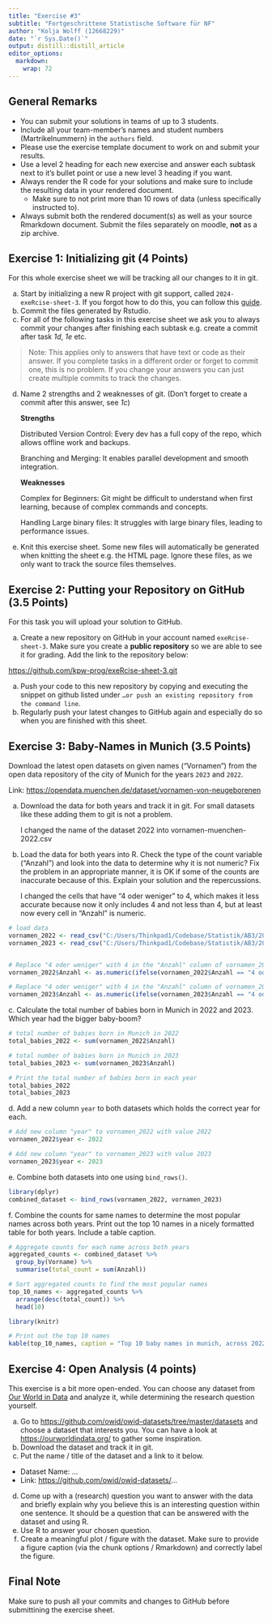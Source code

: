 ```yaml
---
title: "Exercise #3"
subtitle: "Fortgeschrittene Statistische Software für NF"
author: "Kolja Wolff (12668229)"
date: "`r Sys.Date()`"
output: distill::distill_article
editor_options: 
  markdown: 
    wrap: 72
---
```


## General Remarks

-   You can submit your solutions in teams of up to 3 students.
-   Include all your team-member's names and student numbers
    (Martrikelnummern) in the `authors` field.
-   Please use the exercise template document to work on and submit your
    results.
-   Use a level 2 heading for each new exercise and answer each subtask
    next to it's bullet point or use a new level 3 heading if you want.
-   Always render the R code for your solutions and make sure to include
    the resulting data in your rendered document.
    -   Make sure to not print more than 10 rows of data (unless
        specifically instructed to).
-   Always submit both the rendered document(s) as well as your source
    Rmarkdown document. Submit the files separately on moodle, **not**
    as a zip archive.

## Exercise 1: Initializing git (4 Points)

For this whole exercise sheet we will be tracking all our changes to it
in git.

a)  Start by initializing a new R project with git support, called
    `2024-exeRcise-sheet-3`. If you forgot how to do this, you can
    follow this
    [guide](https://malikaihle.github.io/Introduction-RStudio-Git-GitHub/rstudio_project.html).
b)  Commit the files generated by Rstudio.
c)  For all of the following tasks in this exercise sheet we ask you to
    always commit your changes after finishing each subtask e.g. create
    a commit after task *1d*, *1e* etc.

> Note: This applies only to answers that have text or code as their
> answer. If you complete tasks in a different order or forget to commit
> one, this is no problem. If you change your answers you can just
> create multiple commits to track the changes.

d)  Name 2 strengths and 2 weaknesses of git. (Don't forget to create a
    commit after this answer, see *1c*)

    **Strengths**

    Distributed Version Control: Every dev has a full copy of the repo,
    which allows offline work and backups.

    Branching and Merging: It enables parallel development and smooth
    integration.

    **Weaknesses**

    Complex for Beginners: Git might be difficult to understand when
    first learning, because of complex commands and concepts.

    Handling Large binary files: It struggles with large binary files,
    leading to performance issues.

e)  Knit this exercise sheet. Some new files will automatically be
    generated when knitting the sheet e.g. the HTML page. Ignore these
    files, as we only want to track the source files themselves.

## Exercise 2: Putting your Repository on GitHub (3.5 Points)

For this task you will upload your solution to GitHub.

a)  Create a new repository on GitHub in your account named
    `exeRcise-sheet-3`. Make sure you create a **public repository** so
    we are able to see it for grading. Add the link to the repository
    below:

<https://github.com/kpw-prog/exeRcise-sheet-3.git>

a)  Push your code to this new repository by copying and executing the
    snippet on github listed under
    `…or push an existing repository from the command line`.
b)  Regularly push your latest changes to GitHub again and especially do
    so when you are finished with this sheet.

## Exercise 3: Baby-Names in Munich (3.5 Points)

Download the latest open datasets on given names ("Vornamen") from the
open data repository of the city of Munich for the years `2023` and
`2022`.

Link: <https://opendata.muenchen.de/dataset/vornamen-von-neugeborenen>

a)  Download the data for both years and track it in git. For small
    datasets like these adding them to git is not a problem.

    I changed the name of the dataset 2022 into
    vornamen-muenchen-2022.csv

b)  Load the data for both years into R. Check the type of the count
    variable ("Anzahl") and look into the data to determine why it is
    not numeric? Fix the problem in an appropriate manner, it is OK if
    some of the counts are inaccurate because of this. Explain your
    solution and the repercussions.

    I changed the cells that have "4 oder weniger" to 4, which makes it
    less accurate because now it only includes 4 and not less than 4,
    but at least now every cell in "Anzahl" is numeric.

```r
# load data
vornamen_2022 <- read_csv("C:/Users/Thinkpad1/Codebase/Statistik/AB3/2024-exeRcise-sheet-3/vornamen-muenchen-2022.csv")
vornamen_2023 <- read_csv("C:/Users/Thinkpad1/Codebase/Statistik/AB3/2024-exeRcise-sheet-3/vornamen-muenchen-2023.csv")


# Replace "4 oder weniger" with 4 in the "Anzahl" column of vornamen_2022
vornamen_2022$Anzahl <- as.numeric(ifelse(vornamen_2022$Anzahl == "4 oder weniger", 4, vornamen_2022$Anzahl))

# Replace "4 oder weniger" with 4 in the "Anzahl" column of vornamen_2023
vornamen_2023$Anzahl <- as.numeric(ifelse(vornamen_2023$Anzahl == "4 oder weniger", 4, vornamen_2023$Anzahl))
```

c\. Calculate the total number of babies born in Munich in 2022 and
2023. Which year had the bigger baby-boom?

```r
# total number of babies born in Munich in 2022
total_babies_2022 <- sum(vornamen_2022$Anzahl)

# total number of babies born in Munich in 2023
total_babies_2023 <- sum(vornamen_2023$Anzahl)

# Print the total number of babies born in each year
total_babies_2022
total_babies_2023
```

d\. Add a new column `year` to both datasets which holds the correct
year for each.

```r
# Add new column "year" to vornamen_2022 with value 2022
vornamen_2022$year <- 2022

# Add new column "year" to vornamen_2023 with value 2023
vornamen_2023$year <- 2023
```

e\. Combine both datasets into one using `bind_rows()`.

```r
library(dplyr)
combined_dataset <- bind_rows(vornamen_2022, vornamen_2023)
```

f\. Combine the counts for same names to determine the most popular
names across both years. Print out the top 10 names in a nicely
formatted table for both years. Include a table caption.

```r

# Aggregate counts for each name across both years
aggregated_counts <- combined_dataset %>%
  group_by(Vorname) %>%
  summarise(total_count = sum(Anzahl))

# Sort aggregated counts to find the most popular names
top_10_names <- aggregated_counts %>%
  arrange(desc(total_count)) %>%
  head(10)

library(knitr)

# Print out the top 10 names
kable(top_10_names, caption = "Top 10 baby names in munich, across 2022 and 2023")
```

## Exercise 4: Open Analysis (4 points)

This exercise is a bit more open-ended. You can choose any dataset from
[Our World in Data](https://ourworldindata.org/) and analyze it, while
determining the research question yourself.

a)  Go to <https://github.com/owid/owid-datasets/tree/master/datasets>
    and choose a dataset that interests you. You can have a look at
    <https://ourworldindata.org/> to gather some inspiration.
b)  Download the dataset and track it in git.
c)  Put the name / title of the dataset and a link to it below.

-   Dataset Name: ...
-   Link: <https://github.com/owid/owid-datasets/>...

d)  Come up with a (research) question you want to answer with the data
    and briefly explain why you believe this is an interesting question
    within one sentence. It should be a question that can be answered
    with the dataset and using R.
e)  Use R to answer your chosen question.
f)  Create a meaningful plot / figure with the dataset. Make sure to
    provide a figure caption (via the chunk options / Rmarkdown) and
    correctly label the figure.

## Final Note

Make sure to push all your commits and changes to GitHub before
submittining the exercise sheet.
